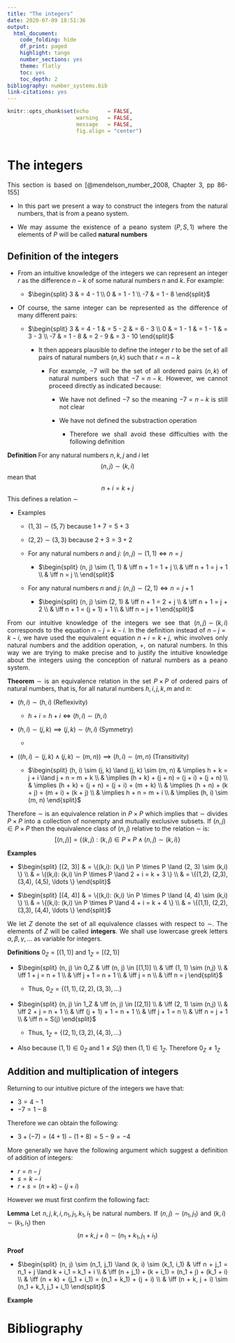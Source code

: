 ```yaml
---
title: "The integers"
date: 2020-07-09 18:51:36
output:
  html_document:
    code_folding: hide
    df_print: paged
    highlight: tango
    number_sections: yes
    theme: flatly
    toc: yes
    toc_depth: 2
bibliography: number_systems.bib
link-citations: yes
---
```


<style>

body {
text-align: justify}

</style>

```r
knitr::opts_chunk$set(echo      = FALSE, 
                      warning   = FALSE, 
                      message   = FALSE,
                      fig.align = "center")
```

```r

```

# The integers

This section is based on [@mendelson_number_2008, Chapter 3, pp 86-155]

- In this part we present a way to construct the integers from the natural numbers, that is from a peano system.

- We may assume the existence of a peano system $(P, S, 1)$ where the elements of $P$ will be called __natural numbers__

## Definition of the integers

- From an intuitive knowledge of the integers we can represent an integer $r$ as the difference $n - k$ of some natural numbers $n$ and $k$. For example:

    + $\begin{split}
        3 &  = 4 - 1 \\
        0 &  = 1 - 1 \\
        -7 & = 1 - 8
        \end{split}$
        
- Of course, the same integer can be represented as the difference of many different pairs:

    + $\begin{split}
        3 &  = 4 - 1 & = 5 - 2 & = 6 - 3 \\
        0 &  = 1 - 1 & = 1 - 1 & = 3 - 3 \\
        -7 & = 1 - 8 & = 2 - 9 & = 3 - 10
        \end{split}$
        
        + It then appears plausible to define the integer $r$ to be the set of all pairs of natural numbers $(n, k)$ such that $r = n - k$
        
            + For example, $-7$ will be the set of all ordered pairs $(n, k)$ of natural numbers such that $-7 = n - k$. However, we cannot proceed directly as indicated because:
            
                + We have not defined $-7$ so the meaning $-7 = n - k$ is still not clear
                
                + We have not defined the substraction operation
                
                    + Therefore we shall avoid these difficulties with the following definition

__Definition__ For any natural numbers $n, k, j$ and $i$ let $$(n, j) \sim (k, i)$$ mean that $$n + i = k + j$$ This defines a relation $\sim$ 

- Examples

    + $(1, 3) \sim (5, 7)$ because $1 + 7 = 5 + 3$
    
    + $(2, 2) \sim (3, 3)$ because $2 + 3 = 3 + 2$
    
    + For any natural numbers $n$ and $j$: $(n, j) \sim (1, 1) \iff n = j$
    
        + $\begin{split}
            (n, j) \sim (1, 1) & \iff n + 1 = 1 + j \\
            & \iff n + 1 = j + 1 \\
            & \iff n = j \\
            \end{split}$
            
    + For any natural numbers $n$ and $j$: $(n, j) \sim (2, 1) \iff n = j + 1$
    
        + $\begin{split}
            (n, j) \sim (2, 1) & \iff n + 1 = 2 + j \\
            & \iff n + 1 = j + 2 \\
            & \iff n + 1 = (j + 1) + 1 \\
            & \iff n = j + 1 
            \end{split}$

From our intuitive knowledge of the integers we see that $(n, j) \sim (k, i)$ corresponds to the equation $n - j = k - i$. In the definition instead of $n - j = k - i$, we have used the equivalent equation $n + i = k + j$, whic involves only natural numbers and the addition operation, $+$, on natural numbers. In this way we are trying to make precise and to justify the intuitive knowledge about the integers using the conception of natural numbers as a peano system. 

__Theorem__ $\sim$ is an equivalence relation in the set $P \times P$ of ordered pairs of natural numbers, that is, for all natural numbers $h, i, j, k, m$ and $n$:

- $(h, i) \sim (h, i)$ (Reflexivity)

    + $h + i = h + i \iff (h, i) \sim (h, i)$
    
- $(h, i) \sim (j, k) \implies (j, k) \sim (h, i)$ (Symmetry)

    + \begin{split}
       (h, i) \sim (j, k) & \iff h + k = j + i \\
       & \iff j + i = h + k \\
       & \iff (j, k) \sim (h, i)
       \end{split}
       
- $((h, i) \sim (j, k) \land (j, k) \sim (m, n)) \implies (h, i) \sim (m, n)$ (Transitivity)

    + $\begin{split}
        (h, i) \sim (j, k) \land (j, k) \sim (m, n) & \implies h + k = j + i \land j + n = m + k \\
        & \implies (h + k) + (j + n) = (j + i) + (j + n) \\
        & \implies (h + k) + (j + n) = (j + i) + (m + k) \\
        & \implies (h + n) + (k + j) = (m + i) + (k + j) \\
        & \implies h + n = m + i \\
        & \implies (h, i) \sim (m, n)
        \end{split}$
        
Therefore $\sim$ is an equivalence relation in $P \times P$ which implies that $\sim$ divides $P \times P$ into a collection of nonempty and mutually exclusive subsets. If $(n, j) \in P \times P$ then the equivalence class of $(n, j)$ relative to the relation $\sim$ is: $$[(n, j)] = \{(k,j): (k,j) \in P \times P \land (n, j) \sim (k,i) \}$$ 

__Examples__

- $\begin{split}
    [(2, 3)] & = \{(k,i): (k,i) \in P \times P \land (2, 3) \sim (k,i) \} \\
    & = \{(k,i): (k,i) \in P \times P \land 2 + i = k + 3 \} \\
    & = \{(1,2), (2,3), (3,4), (4,5), \ldots \}
    \end{split}$
    
- $\begin{split}
    [(4, 4)] & = \{(k,i): (k,i) \in P \times P \land (4, 4) \sim (k,i) \} \\
    & = \{(k,i): (k,i) \in P \times P \land 4 + i = k + 4 \} \\
    & = \{(1,1), (2,2), (3,3), (4,4), \ldots \}
    \end{split}$
    
We let $Z$ denote the set of all equivalence classes with respect to $\sim$. The elements of $Z$ will be called __integers__. We shall use lowercase greek letters $\alpha, \beta, \gamma, \ldots$ as variable for integers. 
    
__Definitions__ $0_Z = [(1,1)]$ and $1_Z = [(2,1)]$

- $\begin{split}
    (n, j) \in 0_Z & \iff (n, j) \in [(1,1)] \\
    & \iff (1, 1) \sim (n,j) \\
    & \iff 1 + j = n + 1 \\
    & \iff j + 1 = n + 1 \\
    & \iff j = n \\
    & \iff n = j 
    \end{split}$
    
    + Thus, $0_Z = \{ (1,1), (2,2), (3,3), \ldots \}$
    
- $\begin{split}
    (n, j) \in 1_Z & \iff (n, j) \in [(2,1)] \\
    & \iff (2, 1) \sim (n,j) \\
    & \iff 2 + j = n + 1 \\
    & \iff (j + 1) + 1 = n + 1 \\
    & \iff j + 1 = n \\
    & \iff n = j + 1 \\
    & \iff n = S(j)
    \end{split}$
    
    + Thus, $1_Z = \{ (2,1), (3,2), (4,3), \ldots \}$
    
- Also because $(1,1) \in 0_Z$ and $1 \neq S(j)$ then $(1,1) \in 1_Z$. Therefore $0_Z \neq 1_Z$

## Addition and multiplication of integers

Returning to our intuitive picture of the integers we have that:

- $3 = 4 - 1$
- $-7 = 1 - 8$

Therefore we can obtain the following:

- $3 + (-7) = (4 + 1) - (1 + 8) = 5 - 9 = -4$

More generally we have the following argument which suggest a definition of addition of integers:

- $r = n - j$
- $s = k - i$
- $r + s = (n + k) - (j + i)$

However we must first confirm the following fact:

__Lemma__ Let $n, j, k, i, n_1, j_1, k_1, i_1$ be natural numbers. If $(n, j) \sim (n_1, j_1)$ and $(k, i) \sim (k_1, i_1)$ then $$(n + k, j + i) \sim (n_1 + k_1, j_1 + i_1)$$

__Proof__ 

- $\begin{split}
    (n, j) \sim (n_1, j_1) \land (k, i) \sim (k_1, i_1) & \iff n + j_1 = n_1 + j \land k + i_1 = k_1 + i \\
    & \iff (n + j_1) + (k + i_1) = (n_1 + j) + (k_1 + i) \\
    & \iff (n + k) + (j_1 + i_1) = (n_1 + k_1) + (j + i) \\
    & \iff (n + k, j + i) \sim (n_1 + k_1, j_1 + i_1) 
    \end{split}$
    
__Example__

# Bibliography